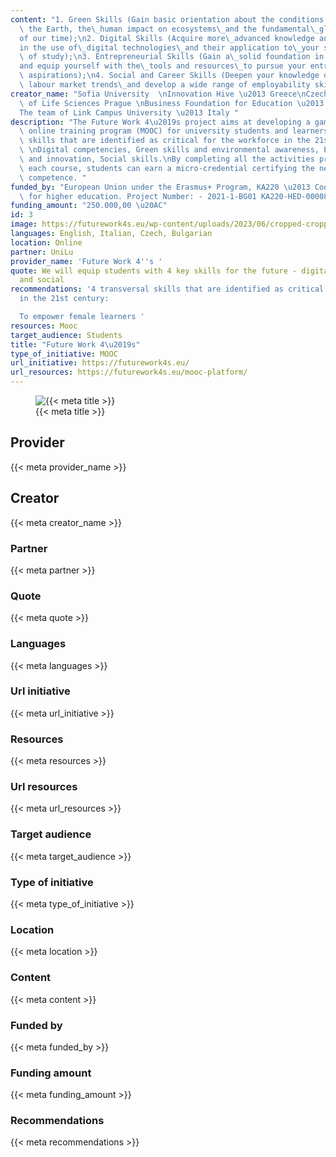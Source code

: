 ```yaml
---
content: "1. Green Skills (Gain basic orientation about the conditions of\_life on\
  \ the Earth, the\_human impact on ecosystems\_and the fundamental\_global problems\_\
  of our time);\n2. Digital Skills (Acquire more\_advanced knowledge and skills\_\
  in the use of\_digital technologies\_and their application to\_your specific areas\
  \ of study);\n3. Entrepreneurial Skills (Gain a\_solid foundation in entrepreneurship\_\
  and equip yourself with the\_tools and resources\_to pursue your entrepreneurial\
  \ aspirations);\n4. Social and Career Skills (Deepen your knowledge of\_current\
  \ labour market trends\_and develop a wide range of employability skills)."
creator_name: "Sofia University  \nInnovation Hive \u2013 Greece\nCzech University\
  \ of Life Sciences Prague \nBusiness Foundation for Education \u2013 Bulgaria \n\
  The team of Link Campus University \u2013 Italy "
description: "The Future Work 4\u2019s project aims at developing a gamified open\
  \ online training program (MOOC) for university students and learners on 4 transversal\
  \ skills that are identified as critical for the workforce in the 21st century:\
  \ \nDigital competencies, Green skills and environmental awareness, Entrepreneurship\
  \ and innovation, Social skills.\nBy completing all the activities provided for\
  \ each course, students can earn a micro-credential certifying the newly acquired\
  \ competence. "
funded_by: "European Union under the Erasmus+ Program, KA220 \u2013 Cooperation Partnerships\
  \ for higher education. Project Number: - 2021-1-BG01 KA220-HED-000089475"
funding_amount: "250.000,00 \u20AC"
id: 3
image: https://futurework4s.eu/wp-content/uploads/2023/06/cropped-cropped-Work4_s_LOGO_Color-NoBG-Resized.png
languages: English, Italian, Czech, Bulgarian
location: Online
partner: UniLu
provider_name: 'Future Work 4''s '
quote: We will equip students with 4 key skills for the future - digital, green, entrepreneurial
  and social
recommendations: '4 transversal skills that are identified as critical for the workforce
  in the 21st century:

  To empower female learners '
resources: Mooc
target_audience: Students
title: "Future Work 4\u2019s"
type_of_initiative: MOOC
url_initiative: https://futurework4s.eu/
url_resources: https://futurework4s.eu/mooc-platform/
---
```


![{{< meta title >}}]({{< meta image >}})

## Provider

{{< meta provider_name >}}

## Creator

{{< meta creator_name >}}

### Partner

{{< meta partner >}}

### Quote

{{< meta quote >}}

### Languages

{{< meta languages >}}

### Url initiative

{{< meta url_initiative >}}

### Resources

{{< meta resources >}}

### Url resources

{{< meta url_resources >}}

### Target audience

{{< meta target_audience >}}

### Type of initiative

{{< meta type_of_initiative >}}

### Location

{{< meta location >}}

### Content

{{< meta content >}}

### Funded by

{{< meta funded_by >}}

### Funding amount

{{< meta funding_amount >}}

### Recommendations

{{< meta recommendations >}}

